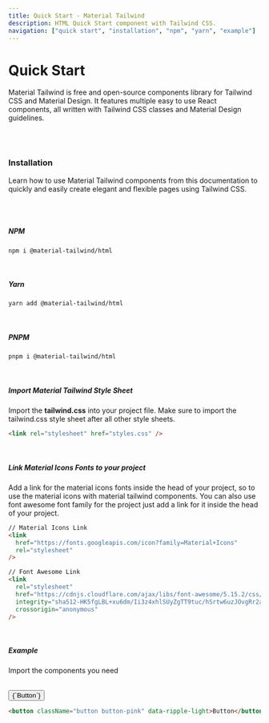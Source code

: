 ```yaml
---
title: Quick Start - Material Tailwind
description: HTML Quick Start component with Tailwind CSS.
navigation: ["quick start", "installation", "npm", "yarn", "example"]
---
```


# Quick Start

Material Tailwind is free and open-source components library for Tailwind CSS and Material Design. It features multiple easy to use React components, all written with Tailwind CSS classes and Material Design guidelines.

<br />
<br />

### Installation

Learn how to use Material Tailwind components from this documentation to quickly and easily create elegant and flexible pages using Tailwind CSS.

<br />
<br />

##### NPM

```html showLineNumbers
npm i @material-tailwind/html
```

<br />

##### Yarn

```html showLineNumbers
yarn add @material-tailwind/html
```

<br />

##### PNPM

```html showLineNumbers
pnpm i @material-tailwind/html
```

<br />

##### Import Material Tailwind Style Sheet

Import the **tailwind.css** into your project file. Make sure to import the tailwind.css style sheet after all other style sheets.

```html showLineNumbers
<link rel="stylesheet" href="styles.css" />
```

<br />

##### Link Material Icons Fonts to your project

Add a link for the material icons fonts inside the head of your project, so to use the material icons with material tailwind components. You can also use font awesome font family for the project just add a link for it inside the head of your project.

```html showLineNumbers
// Material Icons Link
<link
  href="https://fonts.googleapis.com/icon?family=Material+Icons"
  rel="stylesheet"
/>

// Font Awesome Link
<link
  rel="stylesheet"
  href="https://cdnjs.cloudflare.com/ajax/libs/font-awesome/5.15.2/css/all.min.css"
  integrity="sha512-HK5fgLBL+xu6dm/Ii3z4xhlSUyZgTT9tuc/hSrtw6uzJOvgRr2a9jyxxT1ely+B+xFAmJKVSTbpM/CuL7qxO8w=="
  crossorigin="anonymous"
/>
```

<br />

##### Example

Import the components you need

<br />
<ComponentCard id="example">
  <button className="button button-pink" data-ripple-light>
    {`Button`}
  </button>
</ComponentCard>

```html showLineNumbers
<button className="button button-pink" data-ripple-light>Button</button>
```
